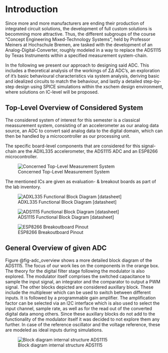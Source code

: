 # Introduction
Since more and more manufacturers are ending their production of integrated circuit solutions, the development of full custom solutions is becomming more attractive. Thus, the different subgroups of the course "Concept Engineering Mixed-Technology Systems", held by Professor Meiners at Hochschule Bremen, are tasked with the development of an Analog-Digital-Converter, roughly modeled in a way to replace the ADS1115 by Texas Instruments within a specified measurement system-chain. 

In the following we present our approach to designing said ADC. This includes a theoretical analysis of the workings of $\Sigma \Delta$ ADC's, an exploration of it's basic behavioural characteristics via system analysis, deriving basic and idealized circuits to match the behaviour, and lastly a detailed step-by-step design using SPICE simulations within the xschem design environment, where solutions on IC-level will be proposed. 


## Top-Level Overview of Considered System

The considered system of interest for this semester is a classical meassurement system, consisting of an accelerometer as our analog data source, an ADC to convert said analog data to the digital domain, which can then be handled by a microcontroller as our processing unit.

The specific board-level components that are considered for this signal-chain are the ADXL335 accelerometer, the ADS1115 ADC and an ESP8266 microcontroller.

![Concerned Top-Level Measurement System](figures/introduction/toplvl_sys_overview.png){#fig_toplvl_view}

The mentioned ICs are given as evaluation- & breakout boards as part of the lab inventory.

![ADXL335 Functional Block Diagram [datasheet]](figures/introduction/ADXL335.PNG){#fig_ADXL_block}

![ADS1115 Functional Block Diagram [datasheet]](figures/introduction/ADS1115.PNG){#fig_ADS_block}

![ESP8266 Breakoutboard Pinout](figures/introduction/ESP8266_breakout.PNG){#fig_ESP8266}


## General Overview of given ADC

Figure @fig-adc_overview shows a more detailed block diagram of the ADS1115. The focus of our work lies on the components in the orange box. The theory for the digital filter stage following the modulator is also explored. The modulator itself comprises the switched capacitance to sample the input signal, an integrator and the comparator to output a PWM signal. 
The other blocks depicted are considered auxillary block. These include the multiplexer which can be used to switch between different inputs. It is followed by a programmable gain amplifier. The amplification factor can be selected via an I2C interface which is also used to select the input channel, sample rate, as well as for the read out of the converted digital data among others. Since these auxillary blocks do not add to the functionality of the modulator itself it was decided to not explore them any further. In case of the reference oscillator and the voltage reference, these are modeled as ideal inputs during simulations.

![Block diagram internal structure ADS1115](figures/introduction/BlockDiagramm_ADS1115.svg){#fig-adc_overview}


